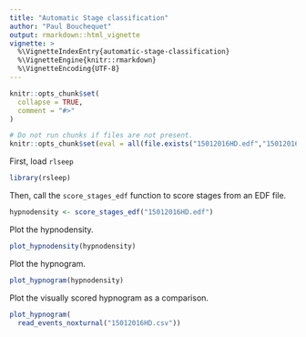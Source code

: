 ```yaml
---
title: "Automatic Stage classification"
author: "Paul Bouchequet"
output: rmarkdown::html_vignette
vignette: >
  %\VignetteIndexEntry{automatic-stage-classification}
  %\VignetteEngine{knitr::rmarkdown}
  %\VignetteEncoding{UTF-8}
---
```


```r
knitr::opts_chunk$set(
  collapse = TRUE,
  comment = "#>"
)

# Do not run chunks if files are not present.
knitr::opts_chunk$set(eval = all(file.exists("15012016HD.edf","15012016HD.csv")))
```

First, load `rlseep`

```r
library(rsleep)
```

Then, call the `score_stages_edf` function to score stages from an EDF file.

```r
hypnodensity <- score_stages_edf("15012016HD.edf")
```

Plot the hypnodensity.

```r
plot_hypnodensity(hypnodensity)
```

Plot the hypnogram.

```r
plot_hypnogram(hypnodensity)
```

Plot the visually scored hypnogram as a comparison.

```r
plot_hypnogram(
  read_events_noxturnal("15012016HD.csv"))
```



